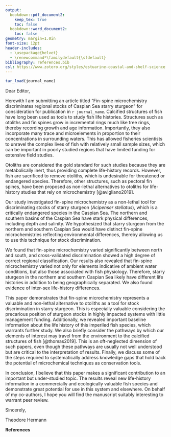 ```yaml
---
output:
  bookdown::pdf_document2:
    keep_tex: true
    toc: false
  bookdown::word_document2:
    toc: false
geometry: margin=1.0in
font-size: 12pt
header-includes:
  - \usepackage{helvet}
  - \renewcommand*\familydefault{\sfdefault}
bibliography: references.bib
csl: https://www.zotero.org/styles/estuarine-coastal-and-shelf-science
---
```


```r

tar_load(journal_name)

```


Dear Editor,

Herewith I am submitting an article titled “Fin-spine microchemistry discriminates regional stocks of Caspian Sea starry sturgeon” for consideration for publication in `r journal_name`. Calcified structures of fish have long been used as tools to study fish life histories. Structures such as otoliths and fin spines grow in incremental rings much like tree rings, thereby recording growth and age information. Importantly, they also incorporate many trace and microelements in proportion to their concentrations in surrounding waters. This has allowed fisheries scientists to unravel the complex lives of fish with relatively small sample sizes, which can be important in poorly studied regions that have limited funding for extensive field studies.

Otoliths are considered the gold standard for such studies because they are metabolically inert, thus providing complete life-history records. However, fish are sacrificed to remove otoliths, which is undesirable for threatened or endangered species. Therefore, other structures, such as pectoral fin spines, have been proposed as non-lethal alternatives to otoliths for life-history studies that rely on microchemistry [@avigliano2019].

Our study investigated fin-spine microchemistry as a non-lethal tool for discriminating stocks of starry sturgeon (*Acipenser stellatus*), which is a critically endangered species in the Caspian Sea. The northern and southern basins of the Caspian Sea have stark physical differences, including depth and salinity. We hypothesized that starry sturgeon from the northern and southern Caspian Sea would have distinct fin-spine microchemistries reflecting environmental differences, thereby allowing us to use this technique for stock discrimination.

We found that fin-spine microchemistry varied significantly between north and south, and cross-validated discrimination showed a high degree of correct regional classification. Our results also revealed that fin-spine microchemistry varied not only for elements indicative of ambient water conditions, but also those associated with fish physiology. Therefore, starry sturgeon in the northern and southern Caspian Sea likely have different life histories in addition to being geographically separated. We also found evidence of inter-sex life-history differences.

This paper demonstrates that fin-spine microchemistry represents a valuable and non-lethal alternative to otoliths as a tool for stock discrimination in starry sturgeon. This is especially valuable considering the precarious position of sturgeon stocks in highly impacted systems with little management funding. Additionally, we revealed important baseline information about the life history of this imperiled fish species, which warrants further study. We also briefly consider the pathways by which our elements of interest may travel from the environment to the calcified structures of fish [@thomas2019]. This is an oft-neglected dimension of such papers, even though these pathways are usually not well understood but are critical to the interpretation of results. Finally, we discuss some of the steps required to systematically address knowledge gaps that hold back the potential of microchemical techniques as conservation tools.  

In conclusion, I believe that this paper makes a significant contribution to an important but under-studied topic. The results reveal new life-history information in a commercially and ecologically valuable fish species and demonstrate great potential for use in this system and elsewhere.  On behalf of my co-authors, I hope you will find the manuscript suitably interesting to warrant peer review.

Sincerely,

Theodore Hermann

**References**

<div id="refs"></div>

